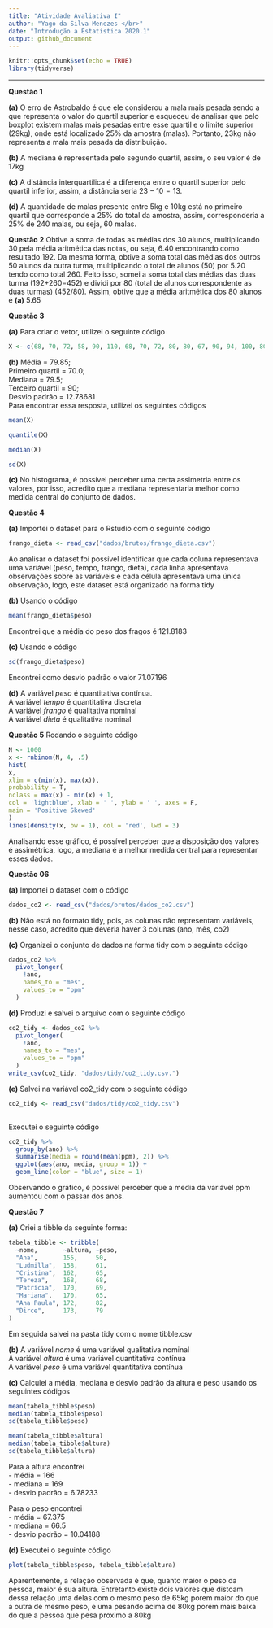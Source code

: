 ```yaml
---
title: "Atividade Avaliativa I"
author: "Yago da Silva Menezes </br>"
date: "Introdução a Estatistica 2020.1"
output: github_document
---
```


```r
knitr::opts_chunk$set(echo = TRUE)
library(tidyverse)
```

---
**Questão 1**

**(a)** O erro de Astrobaldo é que ele considerou a mala mais pesada sendo a que representa o valor do quartil superior e esqueceu de analisar que pelo boxplot existem malas mais pesadas entre esse quartil e o limite superior (29kg), onde está localizado 25% da amostra (malas). Portanto, 23kg não representa a mala mais pesada da distribuição.

**(b)** A mediana é representada pelo segundo quartil, assim, o seu valor é de 17kg

**(c)** A distância interquartílica é a diferença entre o quartil superior pelo quartil inferior, assim, a distância seria $23-10=13$. 

**(d)** A quantidade de malas presente entre 5kg e 10kg está no primeiro quartil que corresponde a 25% do total da amostra, assim, corresponderia a 25% de 240 malas, ou seja, 60 malas.

**Questão 2** Obtive a soma de todas as médias dos 30 alunos, multiplicando 30 pela média aritmética das notas, ou seja, 6.40 encontrando como resultado 192. Da mesma forma, obtive a soma total das médias dos outros 50 alunos da outra turma, multiplicando o total de alunos (50) por 5.20 tendo como total 260. Feito isso, somei a soma total das médias das duas turma (192+260=452) e dividi por 80 (total de alunos correspondente as duas turmas) (452/80). Assim, obtive que a média aritmética dos 80 alunos é **(a)** 5.65

**Questão 3** 

**(a)** Para criar o vetor, utilizei o seguinte código 


```r
X <- c(68, 70, 72, 58, 90, 110, 68, 70, 72, 80, 80, 67, 90, 94, 100, 80, 75, 79, 84, 90)

```


**(b)** Média = 79.85; </br>
Primeiro quartil = 70.0; </br> 
Mediana = 79.5; </br>
Terceiro quartil = 90; </br>
Desvio padrão = 12.78681 </br>
Para encontrar essa resposta, utilizei os seguintes códigos


```r
mean(X)

quantile(X)

median(X)

sd(X)
```


**(c)** No histograma, é possível perceber uma certa assimetria entre os valores, por isso, acredito que a mediana representaria melhor como medida central do conjunto de dados.

**Questão 4**

**(a)** Importei o dataset para o Rstudio com o seguinte código

```r
frango_dieta <- read_csv("dados/brutos/frango_dieta.csv")
```

Ao analisar o dataset foi possível identificar que cada coluna representava uma variável (peso, tempo, frango, dieta), cada linha apresentava observações sobre as variáveis e cada célula apresentava uma única observação, logo, este dataset está organizado na forma tidy

**(b)** Usando o código


```r
mean(frango_dieta$peso)
```


Encontrei que a média do peso dos fragos é 121.8183

**(c)** Usando o código


```r
sd(frango_dieta$peso)
```


Encontrei como desvio padrão o valor 71.07196

**(d)** A variável _peso_ é quantitativa contínua.</br>
A variável _tempo_ é quantitativa discreta </br>
A variável _frango_ é qualitativa nominal </br>
A variável _dieta_ é qualitativa nominal 

**Questão 5** Rodando o seguinte código


```r
N <- 1000
x <- rnbinom(N, 4, .5)
hist(
x,
xlim = c(min(x), max(x)),
probability = T,
nclass = max(x) - min(x) + 1,
col = 'lightblue', xlab = ' ', ylab = ' ', axes = F,
main = 'Positive Skewed'
)
lines(density(x, bw = 1), col = 'red', lwd = 3)

```


Analisando esse gráfico, é possível perceber que a disposição dos valores é assimétrica, logo, a mediana é a melhor medida central para representar esses dados.

**Questão 06**

**(a)** Importei o dataset com o código


```r
dados_co2 <- read_csv("dados/brutos/dados_co2.csv")
```


**(b)** Não está no formato tidy, pois, as colunas não representam variáveis, nesse caso, acredito que deveria haver 3 colunas (ano, mês, co2)

**(c)** Organizei o conjunto de dados na forma tidy com o seguinte  código


```r
dados_co2 %>%                
  pivot_longer(
    !ano,              
    names_to = "mes",    
    values_to = "ppm"  
  )
```


**(d)** Produzi e salvei o arquivo com o seguinte código


```r
co2_tidy <- dados_co2 %>%
  pivot_longer(
    !ano,
    names_to = "mes",
    values_to = "ppm"
  )
write_csv(co2_tidy, "dados/tidy/co2_tidy.csv.")
```


**(e)** Salvei na variável co2_tidy com o seguinte código


```r
co2_tidy <- read_csv("dados/tidy/co2_tidy.csv") 
  
```


Executei o seguinte código


```r
co2_tidy %>% 
  group_by(ano) %>% 
  summarise(media = round(mean(ppm), 2)) %>% 
  ggplot(aes(ano, media, group = 1)) + 
  geom_line(color = "blue", size = 1)
```


Observando o gráfico, é possível perceber que a media da variável ppm aumentou com o passar dos anos.

**Questão 7**

**(a)** Criei a tibble da seguinte forma:

```r
tabela_tibble <- tribble(
  ~nome,       ~altura, ~peso,
  "Ana",       155,     50,
  "Ludmilla",  158,     61,
  "Cristina",  162,     65,
  "Tereza",    168,     68,
  "Patrícia",  170,     69,
  "Mariana",   170,     65,
  "Ana Paula", 172,     82,
  "Dirce",     173,     79
)
```



Em seguida salvei na pasta tidy com o nome tibble.csv

**(b)** A variável _nome_ é uma variável qualitativa nominal </br>
A variável _altura_ é uma variável quantitativa contínua </br>
A variável _peso_ é uma variável quantitativa contínua 

**(c)** Calculei a média, mediana e desvio padrão da altura e peso usando os seguintes códigos


```r
mean(tabela_tibble$peso)
median(tabela_tibble$peso)
sd(tabela_tibble$peso)

mean(tabela_tibble$altura)
median(tabela_tibble$altura)
sd(tabela_tibble$altura)
```
Para a altura encontrei </br>
- média = 166 </br>
- mediana = 169 </br>
- desvio padrão = 6.78233

Para o peso encontrei </br>
- média = 67.375 </br>
- mediana = 66.5 </br>
- desvio padrão = 10.04188

**(d)** Executei o seguinte código

```r
plot(tabela_tibble$peso, tabela_tibble$altura)
```

Aparentemente, a relação observada é que, quanto maior o peso da pessoa, maior é sua altura. Entretanto existe dois valores que distoam dessa relação uma delas  com o mesmo peso de 65kg porem maior do que a outra de mesmo peso, e uma pesando acima de 80kg porém mais baixa do que a pessoa que pesa proximo a 80kg
